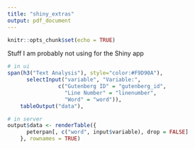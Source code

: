 ```yaml
---
title: "shiny_extras"
output: pdf_document
---
```


```r
knitr::opts_chunk$set(echo = TRUE)
```

Stuff I am probably not using for the Shiny app
```r
# in ui
span(h3("Text Analysis"), style="color:#F9D90A"),
      selectInput("variable", "Variable:",
                c("Gutenberg ID" = "gutenberg_id",
                  "Line Number" = "linenumber",
                  "Word" = "word")),
    tableOutput("data"),

# in server
output$data <- renderTable({
      peterpan[, c("word", input$variable), drop = FALSE]
    }, rownames = TRUE)
```
    
